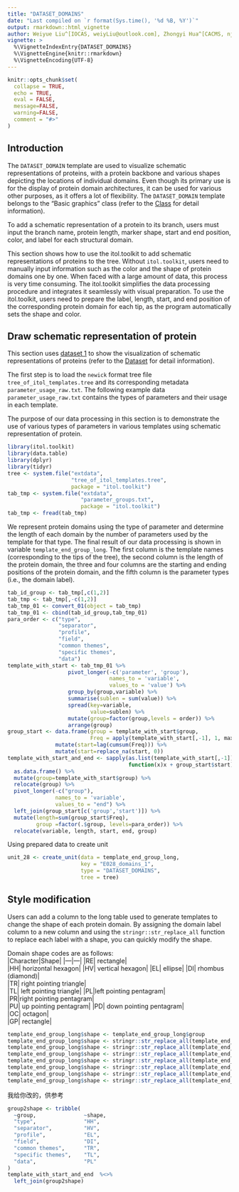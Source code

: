 ```yaml
---
title: "DATASET_DOMAINS"
date: "Last compiled on `r format(Sys.time(), '%d %B, %Y')`"
output: rmarkdown::html_vignette
author: Weiyue Liu^[IOCAS, weiyLiu@outlook.com], Zhongyi Hua^[CACMS, njbxhzy@hotmail.com], Tong Zhou^[IOCAS, tongzhou2017@gmail.com]
vignette: >
  %\VignetteIndexEntry{DATASET_DOMAINS}
  %\VignetteEngine{knitr::rmarkdown}
  %\VignetteEncoding{UTF-8}
---
```


```r
knitr::opts_chunk$set(
  collapse = TRUE,
  echo = TRUE,
  eval = FALSE,
  message=FALSE,
  warning=FALSE,
  comment = "#>"
)
```

## Introduction
The `DATASET_DOMAIN` template are used to visualize schematic representations of proteins, with a protein backbone and various shapes depicting the locations of individual domains. Even though its primary use is for the display of protein domain architectures, it can be used for various other purposes, as it offers a lot of flexibility. The `DATASET_DOMAIN` template belongs to the "Basic graphics" class (refer to the [Class]() for detail information).

To add a schematic representation of a protein to its branch, users must input the branch name, protein length, marker shape, start and end position, color, and label for each structural domain.

This section shows how to use the itol.toolkit to add schematic representations of proteins to the tree. Without  `itol.toolkit`, users need to manually input information such as the color and the shape of protein domains one by one. When faced with a large amount of data, this process is very time consuming. The itol.toolkit simplifies the data processing procedure and integrates it seamlessly with visual preparation. To use the itol.toolkit, users need to prepare the label, length, start, and end position of the corresponding protein domain for each tip, as the program automatically sets the shape and color.

## Draw schematic representation of protein
This section uses [dataset 1](https://github.com/TongZhou2017/itol.toolkit/tree/master/inst/extdata/dataset1) to show the visualization of schematic representations of proteins (refer to the  [Dataset](https://tongzhou2017.github.io/itol.toolkit/articles/Datasets.html) for detail information).

The first step is to load the `newick` format tree file `tree_of_itol_templates.tree` and its corresponding metadata `parameter_usage_raw.txt`.
The following example data `parameter_usage_raw.txt` contains the types of parameters and their usage in each template.

The purpose of our data processing in this section is to demonstrate the use of various types of parameters in various templates using schematic representation of protein.
```r
library(itol.toolkit)
library(data.table)
library(dplyr)
library(tidyr)
tree <- system.file("extdata",
                    "tree_of_itol_templates.tree",
                    package = "itol.toolkit")
tab_tmp <- system.file("extdata",
                       "parameter_groups.txt",
                       package = "itol.toolkit")
tab_tmp <- fread(tab_tmp)
```
We represent protein domains using the type of parameter and determine the length of each domain by the number of parameters used by the template for that type. The final result of our data processing is shown in variable `template_end_group_long`. The first column is the template names (corresponding to the tips of the tree), the second column is the length of the protein domain, the three and four columns are the starting and ending positions of the protein domain, and the fifth column is the parameter types (i.e., the domain label).

```r
tab_id_group <- tab_tmp[,c(1,2)]
tab_tmp <- tab_tmp[,-c(1,2)]
tab_tmp_01 <- convert_01(object = tab_tmp)
tab_tmp_01 <- cbind(tab_id_group,tab_tmp_01)
para_order <- c("type",
                "separator",
                "profile",
                "field",
                "common themes",
                "specific themes",
                "data")
template_with_start <- tab_tmp_01 %>%
                   pivot_longer(-c('parameter', 'group'), 
                                names_to = 'variable',
                                values_to = 'value') %>%
                   group_by(group,variable) %>%
                   summarise(sublen = sum(value)) %>%
                   spread(key=variable,
                          value=sublen) %>%
                   mutate(group=factor(group,levels = order)) %>%
                   arrange(group)
group_start <- data.frame(group = template_with_start$group, 
                          Freq = apply(template_with_start[,-1], 1, max)) %>%
               mutate(start=lag(cumsum(Freq))) %>%
               mutate(start=replace_na(start, 0))
template_with_start_and_end <- sapply(as.list(template_with_start[,-1]), 
                                      function(x)x + group_start$start) %>% 
  as.data.frame() %>%
  mutate(group=template_with_start$group) %>%
  relocate(group) %>%
  pivot_longer(-c("group"),
               names_to = 'variable',
               values_to = "end") %>%
  left_join(group_start[c('group','start')]) %>%
  mutate(length=sum(group_start$Freq),
         group =factor(.$group, levels=para_order)) %>%
  relocate(variable, length, start, end, group)
```
Using prepared data to create unit
```r
unit_28 <- create_unit(data = template_end_group_long,
                       key = "E028_domains_1",
                       type = "DATASET_DOMAINS",
                       tree = tree)
```

## Style modification
Users can add a column to the long table used to generate templates to change the shape of each protein domain. By assigning the domain label column to a new column and using the `stringr::str_replace_all` function to replace each label with a shape, you can quickly modify the shape. 

Domain shape codes are as follows:  
|Character|Shape|
|---|---|
|RE|  rectangle|  
|HH|  horizontal hexagon|
|HV|  vertical hexagon|
|EL|  ellipse|
|DI|  rhombus (diamond)|  
|TR|  right pointing triangle|  
|TL|  left pointing triangle|
|PL|left pointing pentagram|  
|PR|right pointing pentagram|  
|PU|  up pointing pentagram|
|PD|  down pointing pentagram|  
|OC|  octagon|  
|GP|  rectangle|
```r
template_end_group_long$shape <- template_end_group_long$group
template_end_group_long$shape <- stringr::str_replace_all(template_end_group_long$shape,"type","HH")
template_end_group_long$shape <- stringr::str_replace_all(template_end_group_long$shape,"separator","HV")
template_end_group_long$shape <- stringr::str_replace_all(template_end_group_long$shape,"profile","EL")
template_end_group_long$shape <- stringr::str_replace_all(template_end_group_long$shape,"field","DI")
template_end_group_long$shape <- stringr::str_replace_all(template_end_group_long$shape,"common themes","TR")
template_end_group_long$shape <- stringr::str_replace_all(template_end_group_long$shape,"specific themes","TL")
template_end_group_long$shape <- stringr::str_replace_all(template_end_group_long$shape,"data","PL")
```
我给你改的，供参考
```r
group2shape <- tribble(
  ~group,               ~shape,
  "type",               "HH",
  "separator",          "HV",
  "profile",            "EL",
  "field",              "DI",
  "common themes",      "TR",
  "specific themes",    "TL",
  "data",               "PL"
)
template_with_start_and_end  %<>% 
  left_join(group2shape)
```
